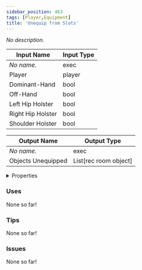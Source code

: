 ```yaml
---
sidebar_position: 463
tags: [Player,Equipment]
title: 'Unequip from Slots'
---
```


*No description.*




<EsbSvg />

| Input Name | Input Type |
|-----------|-----------|
| *No name.* | exec |
| Player | player |
| Dominant-Hand | bool |
| Off-Hand | bool |
| Left Hip Holster | bool |
| Right Hip Holster | bool |
| Shoulder Holster | bool |

| Output Name | Output Type |
|-----------|-----------|
| *No name.* | exec |
| Objects Unequipped | List[rec room object] |


<details>
  <summary>Properties</summary>
  <div>
    <div>
    <table>
      <thead>
        <tr>
          <th>Is beta required?</th>
          <th>❌</th>
        </tr>
        <tr>
          <th>Is this chip a trolling risk?</th>
          <th>❌</th>
        </tr>
        <tr>
          <th>Is this chip a role assignment risk?</th>
          <th>❌</th>
        </tr>
        <tr>
          <th>Chip UUID</th>
          <th>13a06844-ab37-41d6-9358-0383cf3c35d7</th>
        </tr>
      </thead>
    </table>
    </div>
  </div>
</details>

### Uses

None so far!

### Tips

None so far!

### Issues

None so far!